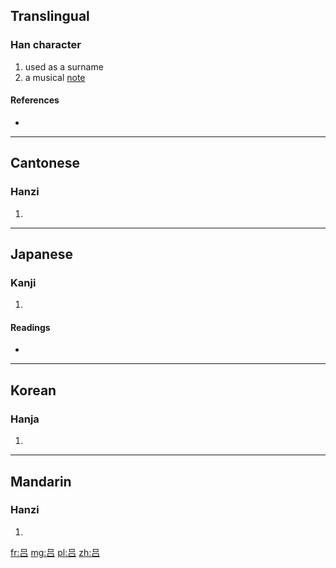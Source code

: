 {{also|呂}}
==Translingual==

===Han character===
{{Han char|rn=30|rad=口|as=03|sn=6|four=|canj=口口 (RR)|ids=⿱[[口]][[口]]}}

# used as a surname
# a musical [[note]]

====References====
* {{Han ref|kx=0177.021|hdz=10577.120|uh=5415|ud=21525}}

----

==Cantonese==

===Hanzi===
{{yue-hanzi|jyut=leoi5|y=leui5|tra=呂}}

# {{defn|Cantonese|sort=口03}}

----

==Japanese==

===Kanji===
{{ja-kanji|grade=|rs=口03}}

# {{defn|Japanese|sort=口03}}

====Readings====
* {{ja-readings|on=[[りょ]] (ryo), [[ろ]] (ro)|kun=[[せぼね]] (sebone)}}

----

==Korean==

===Hanja===
{{ko-hanja|hangeul=려|rv=ryeo|mr=ryŏ}}

# {{defn|Korean|sort=口03}}

----

==Mandarin==

===Hanzi===
{{cmn-hanzi|tra=呂|pin=[[lǚ]] ([[lü3]])|wg=lü<sup>3</sup>}}

# {{defn|Mandarin|sort=口03}}

[[fr:吕]]
[[mg:吕]]
[[pl:吕]]
[[zh:吕]]